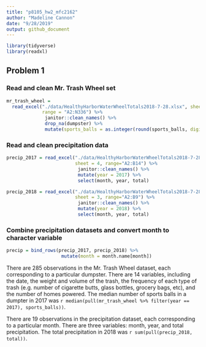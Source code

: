 ```yaml
---
title: "p8105_hw2_mfc2162"
author: "Madeline Cannon"
date: "9/28/2019"
output: github_document
---
```


```r
library(tidyverse)
library(readxl)
```

## Problem 1

### Read and clean Mr. Trash Wheel set

```r
mr_trash_wheel =
  read_excel("./data/HealthyHarborWaterWheelTotals2018-7-28.xlsx", sheet = 1,
             range = "A2:N336") %>%
              janitor::clean_names() %>%
              drop_na(dumpster) %>%
              mutate(sports_balls = as.integer(round(sports_balls, digits = 0)))
```

### Read and clean precipitation data

```r
precip_2017 = read_excel("./data/HealthyHarborWaterWheelTotals2018-7-28.xlsx",
                         sheet = 4, range="A2:B14") %>%
                          janitor::clean_names() %>%
                          mutate(year = 2017) %>%
                          select(month, year, total)

precip_2018 = read_excel("./data/HealthyHarborWaterWheelTotals2018-7-28.xlsx",
                         sheet = 3, range="A2:B9") %>%
                          janitor::clean_names() %>%
                          mutate(year = 2018) %>%
                          select(month, year, total)
```

### Combine precipitation datasets and convert month to character variable

```r
precip = bind_rows(precip_2017, precip_2018) %>%
                    mutate(month = month.name[month])
```

There are 285 observations in the Mr. Trash Wheel dataset, each corresponding to
a particular dumpster. There are 14 variables, including the date, the weight and
volume of the trash, the frequency of each type of trash (e.g. number of
cigarette butts, glass bottles, grocery bags, etc), and the number of homes
powered. The median number of sports balls in a dumpter in 2017 was
`r median(pull(mr_trash_wheel %>% filter(year == 2017), sports_balls))`.

There are 19 observations in the precipitation dataset, each corresponding to a
particular month. There are three variables: month, year, and total
precipitation. The total precipitation in 2018 was `r sum(pull(precip_2018, total))`.